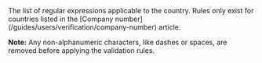   

<ParamField body="ValidationRules" type="array">     
The list of regular expressions applicable to the country. Rules only exist for countries listed in the [Company number](/guides/users/verification/company-number) article. 

**Note:** Any non-alphanumeric characters, like dashes or spaces, are removed before applying the validation rules.
</ParamField>